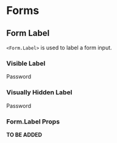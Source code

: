 

<Meta title="Components/Form/Form Label" component={Form} />

# Forms

## Form Label

`<Form.Label>` is used to label a form input.

### Visible Label

<Canvas>
  <Story name="Visible Label">
    <Form>
      <Form.Label htmlFor="inputPassword5">Password</Form.Label>
      <Form.Control
        type="password"
        id="inputPassword5"
        aria-describedby="passwordHelpBlock"
      />
    </Form>
  </Story>
</Canvas>

### Visually Hidden Label

<Canvas>
  <Story name="Visually Hidden Label">
    <Form>
      <Form.Label htmlFor="inputPassword5" isVisuallyHidden>
        Password
      </Form.Label>
      <Form.Control type="password" id="inputPassword5" />
    </Form>
  </Story>
</Canvas>

### Form.Label Props

**TO BE ADDED**
